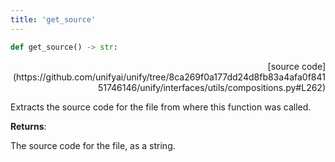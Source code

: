 ```yaml
---
title: 'get_source'
---
```


```python
def get_source() -> str:
```

<p align="right">[source code](https://github.com/unifyai/unify/tree/8ca269f0a177dd24d8fb83a4afa0f84151746146/unify/interfaces/utils/compositions.py#L262)</p>

Extracts the source code for the file from where this function was called.

**Returns**:

The source code for the file, as a string.